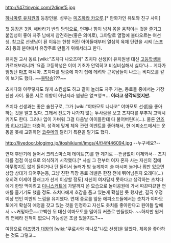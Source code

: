 http://i47.tinypic.com/2diqef5.jpg

[[하나마루 유치원]]의 등장인물. 성우는 [[미즈하라 카오루]].[* 만화가인 유토와 친구 사이]

첫 등장은 3권. 해바라기 반의 담임으로, 언제나 힘이 넘쳐 몸을 움직이는 것을 즐기고 붙임성이 좋아 자주 남에게 참견하는(좋은 의미로), 그야말로 열혈에 불타오르는 여선생. 참고로 선생님이 된 이유는 한창 어린 아이들때부터 열심히 육체 단련을 시켜 [스포츠] 등의 분야에서 유망주로 만들기 위해서라고 한다.

유치원 교사 동료 [wiki:"츠치다 나오즈미" 츠치다 선생]이 유치원생 대신 [[고등학생]]을 가르쳐보라니까 '요즘 고등학생은 이미 기초가 안먹히고 비실비실해서 싫다'나... 게다가 엄청난 [[마초]] 매니아. 츠치다를 밤중에 자기 집에 데려와 근육남들이 나오는 비디오를 같이 보기도 했다. ~~[[붕탁송]]???~~ 

츠치다와 아무렇지도 않게 스킨쉽도 하고 같이 놀러도 자주 가는, 동료들 중에서는 가장 친한 사이. 물론 서로 취향이 아닌지라 썸씽은 없ㅋ엉ㅋ… '''이라고 생각되었지만.'''

츠치다 선생과는 좋은 술친구로, 그가 [wiki:"야마모토 나나코" 야마모토 선생]을 좋아하는 것을 알고 있다. 그래서 진도가 나가지 않는 두사람을 보고 츠치다를 부추겨 고백시키기도 한다. 그러나 입이 가벼워 그걸 다음날 아이들한테 다 불어버린다(...). 물론 [[안즈]]와 [[히나기쿠]]는 대충격. 성격에 맞게 체육 관련 이벤트를 좋아해서, 한 에피소드에서는 운동을 못해 고민하던 [[코우메]]의 달리기 특훈을 맡기도 했다.


http://livedoor.blogimg.jp/itoshikiumi/imgs/4/f/4f446094.jpg
--누구세요?--

연재 후반기에 들어서 크리스마스때 데이트(?)를 한 계기로 --뜬금없이 이제와서-- 츠치다를 점점 이성으로 의식하기 시작했다.[* 사실 그 전부터 여자 혼자 사는 자신의 집에 아무렇지도 않게 들이거나 단 둘이서 놀러가 밤 늦게까지 술 마시며 놀거나 뭐만 있으면 상담 상대가 되어주는등, 그냥 친한 직장 동료 레벨은 한참 전에 뛰어넘은지 오래다(...) 오히려 이제야 플래그가 선게 이상할 정도] 자신이 여자답지 못하다고 생각하는 츠치다에게 한방 먹이려고 [[미니스커트]]에 가발까지 쓴 모습으로 놀이공원에 가서 따끈따끈한 연애를 즐기기도 했을 정도. 츠치다에게 호감을 품고 있는게 확실한 듯 했지만, 결국 우정 이상 연인 미만의 느낌을 유지했다. 연재 종료를 앞둔 에피소드들에서는 츳치가 야마모토에게 확실히 애정을 갖고 있는 것을 인정하고 자신도 츳치를 좋아한다고 원아들 앞에서 ~~커밍아웃~~고백한 뒤 대신 야마모토를 밀어줘 커플로 만들었다. ~~하지만 원거리 연애라 진척이 없으니 가능성은 조금 있을지도?~~

여담으로 [[아즈망가 대왕]]의 [wiki:"쿠로사와 미나모"냐모 선생]을 닮았다. 체육을 좋아하는 것도 그렇고...
